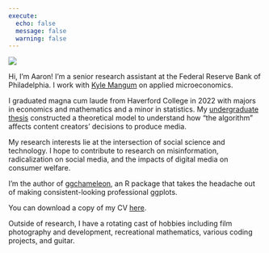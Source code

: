 ```yaml
---
execute:
  echo: false
  message: false
  warning: false
---
```

:::: {layout="[[50,-5,50]]" layout-valign="center"}
![](assets/me.jpg){fig-alt="A Photo of Aaron Graybill"}

::: {intro-text}
Hi, I'm Aaron! I'm a senior research assistant at the Federal Reserve Bank of Philadelphia. I work with [Kyle Mangum](https://www.philadelphiafed.org/our-people/kyle-mangum) on applied microeconomics.

I graduated magna cum laude from Haverford College in 2022 with majors in economics and mathematics and a minor in statistics. My [undergraduate thesis](assets/Graybill_Undergraduate_Thesis.pdf) constructed a theoretical model to understand how "the algorithm" affects content creators' decisions to produce media.

My research interests lie at the intersection of social science and technology. I hope to contribute to research on misinformation, radicalization on social media, and the impacts of digital media on consumer welfare.

I'm the author of [ggchameleon](https://github.com/aarongraybill/ggchameleon), an R package that takes the headache out of making consistent-looking professional ggplots.

You can download a copy of my CV [here](assets/Graybill_Resume_2023_10.pdf).

Outside of research, I have a rotating cast of hobbies including film photography and development, recreational mathematics, various coding projects, and guitar.
:::

::::